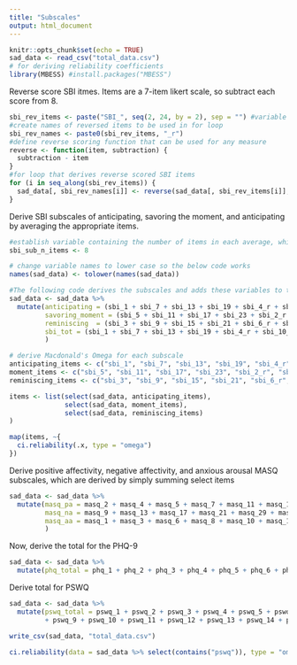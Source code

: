 ```yaml
---
title: "Subscales"
output: html_document
---
```


```r
knitr::opts_chunk$set(echo = TRUE)
sad_data <- read_csv("total_data.csv")
# for deriving reliability coefficients
library(MBESS) #install.packages("MBESS")
```

Reverse score SBI itmes. Items are a 7-item likert scale, so subtract each score from 8.

```r
sbi_rev_items <- paste("SBI_", seq(2, 24, by = 2), sep = "") #variable containing SBI items to be reversed, which is every other item from 2 to 24
#create names of reversed items to be used in for loop
sbi_rev_names <- paste0(sbi_rev_items, "_r")
#define reverse scoring function that can be used for any measure
reverse <- function(item, subtraction) {
  subtraction - item
} 
#for loop that derives reverse scored SBI items
for (i in seq_along(sbi_rev_items)) {
  sad_data[, sbi_rev_names[i]] <- reverse(sad_data[, sbi_rev_items[i]], 8)
}
```

Derive SBI subscales of anticipating, savoring the moment, and anticipating by averaging the appropriate items.

```r
#establish variable containing the number of items in each average, which is 8.
sbi_sub_n_items <- 8

# change variable names to lower case so the below code works
names(sad_data) <- tolower(names(sad_data))

#The following code derives the subscales and adds these variables to the per dataset. Subscales are derived by averaging select items.
sad_data <- sad_data %>%
  mutate(anticipating = (sbi_1 + sbi_7 + sbi_13 + sbi_19 + sbi_4_r + sbi_10_r + sbi_16_r + sbi_22_r),
         savoring_moment = (sbi_5 + sbi_11 + sbi_17 + sbi_23 + sbi_2_r + sbi_8_r + sbi_14_r + sbi_20_r),
         reminiscing  = (sbi_3 + sbi_9 + sbi_15 + sbi_21 + sbi_6_r + sbi_12_r + sbi_18_r + sbi_24_r),
         sbi_tot = (sbi_1 + sbi_7 + sbi_13 + sbi_19 + sbi_4_r + sbi_10_r + sbi_16_r + sbi_22_r + sbi_5 + sbi_11 + sbi_17 + sbi_23 + sbi_2_r + sbi_8_r + sbi_14_r + sbi_20_r + sbi_3 + sbi_9 + sbi_15 + sbi_21 + sbi_6_r + sbi_12_r + sbi_18_r + sbi_24_r) 
         )

# derive Macdonald's Omega for each subscale
anticipating_items <- c("sbi_1", "sbi_7", "sbi_13", "sbi_19", "sbi_4_r", "sbi_10_r", "sbi_16_r", "sbi_22_r")
moment_items <- c("sbi_5", "sbi_11", "sbi_17", "sbi_23", "sbi_2_r", "sbi_8_r", "sbi_14_r", "sbi_20_r")
reminiscing_items <- c("sbi_3", "sbi_9", "sbi_15", "sbi_21", "sbi_6_r", "sbi_12_r", "sbi_18_r", "sbi_24_r")

items <- list(select(sad_data, anticipating_items), 
              select(sad_data, moment_items), 
              select(sad_data, reminiscing_items)
)

map(items, ~{
  ci.reliability(.x, type = "omega")
})
```

Derive positive affectivity, negative affectivity, and anxious arousal MASQ subscales, which are derived by simply summing select items

```r
sad_data <- sad_data %>%
  mutate(masq_pa = masq_2 + masq_4 + masq_5 + masq_7 + masq_11 + masq_14 + masq_19 + masq_23 + masq_26 + masq_28 + masq_32 + masq_34 + masq_36 + masq_37,
         masq_na = masq_9 + masq_13 + masq_17 + masq_21 + masq_29 + masq_30 + masq_35 + masq_38,
         masq_aa = masq_1 + masq_3 + masq_6 + masq_8 + masq_10 + masq_12 + masq_15 + masq_16 + masq_18 + masq_20 + masq_22 + masq_24 + masq_25 + masq_27 + masq_31 + masq_33 + masq_39
         )
```

Now, derive the total for the PHQ-9

```r
sad_data <- sad_data %>%
  mutate(phq_total = phq_1 + phq_2 + phq_3 + phq_4 + phq_5 + phq_6 + phq_7 + phq_8 + phq_9)
```

Derive total for PSWQ

```r
sad_data <- sad_data %>%
  mutate(pswq_total = pswq_1 + pswq_2 + pswq_3 + pswq_4 + pswq_5 + pswq_6 + pswq_7 + pswq_8
         + pswq_9 + pswq_10 + pswq_11 + pswq_12 + pswq_13 + pswq_14 + pswq_15 + pswq_16)
```

```r
write_csv(sad_data, "total_data.csv")
```

```r

ci.reliability(data = sad_data %>% select(contains("pswq")), type = "omega")
```

